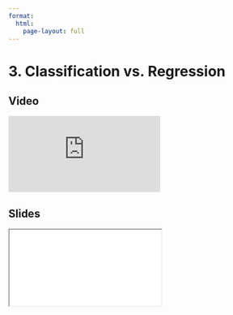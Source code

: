 ```yaml
---
format:
  html:
    page-layout: full
---
```


# 3. Classification vs. Regression

::: {.panel-tabset .nav-pills}

## Video

<iframe
    class="video"
    src="https://www.youtube.com/embed/eIgYVRnAcuc?start=765&end=906&rel=0" 
    title="Module 1 Video - Classification vs. Regression"
    frameborder="0"
    allow="accelerometer; autoplay; clipboard-write; encrypted-media; gyroscope; picture-in-picture"
    allowfullscreen
></iframe>

## Slides

<iframe
    class="slide-deck"
    src="slides/module1_05.html"
></iframe>

:::
